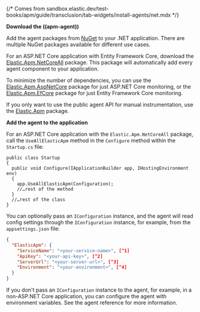 {/* Comes from sandbox.elastic.dev/test-books/apm/guide/transclusion/tab-widgets/install-agents/net.mdx */}

**Download the ((apm-agent))**

Add the agent packages from [NuGet](https://www.nuget.org/packages?q=Elastic.apm) to your .NET application.
There are multiple NuGet packages available for different use cases.

For an ASP.NET Core application with Entity Framework Core, download the
[Elastic.Apm.NetCoreAll](https://www.nuget.org/packages/Elastic.Apm.NetCoreAll) package.
This package will automatically add every agent component to your application.

To minimize the number of dependencies, you can use the
[Elastic.Apm.AspNetCore](https://www.nuget.org/packages/Elastic.Apm.AspNetCore) package for just ASP.NET Core monitoring, or the
[Elastic.Apm.EfCore](https://www.nuget.org/packages/Elastic.Apm.EntityFrameworkCore) package for just Entity Framework Core monitoring.

If you only want to use the public agent API for manual instrumentation, use the
[Elastic.Apm](https://www.nuget.org/packages/Elastic.Apm) package.

**Add the agent to the application**

For an ASP.NET Core application with the `Elastic.Apm.NetCoreAll` package,
call the `UseAllElasticApm` method in the `Configure` method within the `Startup.cs` file:

```dotnet
public class Startup
{
  public void Configure(IApplicationBuilder app, IHostingEnvironment env)
  {
    app.UseAllElasticApm(Configuration);
    //…rest of the method
  }
  //…rest of the class
}
```

You can optionally pass an `IConfiguration` instance, and the agent will read
config settings through the `IConfiguration` instance, for example,
from the `appsettings.json` file:

```json
{
  "ElasticApm": {
    "ServiceName": "<your-service-name>", [^1]
    "ApiKey": "<your-api-key>", [^2]
    "ServerUrl": "<your-server-url>", [^3]
    "Environment": "<your-environment>", [^4]
  }
}
```
[^1]: The service name is the primary filter in the APM UI and is used to group errors and trace data together. Allowed characters are a-z, A-Z, 0-9, -, _, and space. Default is the entry assembly of the application.
[^2]: Use if APM Server requires an API Key. This is used to ensure that only your agents can send data to your APM server.
[^3]: Set the custom APM Server URL (default: http://localhost:8200). The URL must be fully qualified, including protocol (http or https) and port.
[^4]: The name of the environment this service is deployed in, for example, "production" or "staging". Environments allow you to easily filter data on a global level in the APM UI. It's important to be consistent when naming environments across agents.

If you don't pass an `IConfiguration` instance to the agent, for example, in a non-ASP.NET Core application,
you can configure the agent with environment variables.
See the agent reference for more information.
